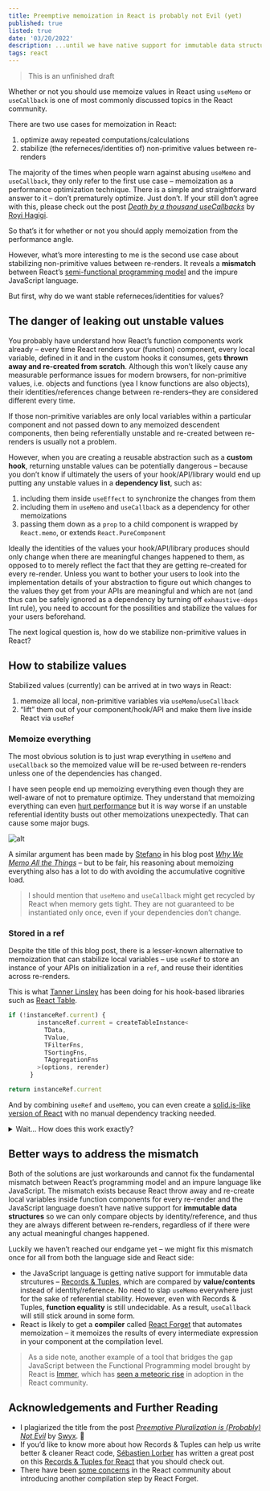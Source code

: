 ```yaml
---
title: Preemptive memoization in React is probably not Evil (yet)
published: true
listed: true
date: '03/20/2022'
description: ...until we have native support for immutable data structures in JavaScript or a compiler in React, e.g. React Forget
tags: react
---
```


> This is an unfinished draft

Whether or not you should use memoize values in React using `useMemo` or `useCallback` is one of most commonly discussed topics in the React community. 

There are two use cases for memoization in React:

1. optimize away repeated computations/calculations
2. stabilize (the referneces/identities of) non-primitive values between re-renders

The majority of the times when people warn against abusing `useMemo` and `useCallback`, they only refer to the first use case – memoization as a performance optimization technique. There is a simple and straightforward answer to it – don’t prematurely optimize. Just don’t. If your still don’t agree with this, please check out the post [*Death by a thousand useCallbacks*](https://royi-codes.vercel.app/thousand-usecallbacks/) by [Royi Hagigi](https://twitter.com/rhagigi).

So that’s it for whether or not you should apply memoization from the performance angle. 

However, what’s more interesting to me is the second use case about stabilizing non-primitive values between re-renders. It reveals a **mismatch** between React’s [semi-functional programming model](https://overreacted.io/react-as-a-ui-runtime/#purity) and the impure JavaScript language.

But first, why do we want stable referneces/identities for values?

## The danger of leaking out unstable values

You probably have understand how React’s function components work already – every time React renders your (function) component, every local variable, defined in it and in the custom hooks it consumes, gets **thrown away and re-created from scratch**. Although this won’t likely cause any measurable performance issues for modern browsers, for non-primitive values, i.e. objects and functions (yea I know functions are also objects), their identities/references change between re-renders–they are considered different every time.

If those non-primitive variables are only local variables within a particular component and not passed down to any memoized descendent components, then being referentially unstable and re-created between re-renders is usually not a problem.

However, when you are creating a reusable abstraction such as a **custom hook**, returning unstable values can be potentially dangerous – because you don’t know if ultimately the users of your hook/API/library would end up putting any unstable values in a **dependency list**, such as:

1. including them inside  `useEffect` to synchronize the changes from them
2. including them in `useMemo` and `useCallback` as a dependency for other memoizations
3. passing them down as a `prop` to a child component is wrapped by `React.memo`, or extends `React.PureComponent`

Ideally the identities of the values your hook/API/library produces should only change when there are meaningful changes happened to them, as opposed to to merely reflect the fact that they are getting re-created for every re-render. Unless you want to bother your users to look into the implementation details of your abstraction to figure out which changes to the values they get from your APIs are meaningful and which are not (and thus can be safely ignored as a dependency by turning off `exhaustive-deps` lint rule), you need to account for the possilities and stabilize the values for your users beforehand.

The next logical question is, how do we stabilize non-primitive values in React?

## How to stabilize values

Stabilized values (currently) can be arrived at in two ways in React:

1. memoize all local, non-primitive variables via `useMemo`/`useCallback`
2. “lift” them out of your component/hook/API and make them live inside React via `useRef`

### Memoize everything

The most obvious solution is to just wrap everything in `useMemo` and `useCallback` so the memoized value will be re-used between re-renders unless one of the dependencies has changed. 

I have seen people end up memoizing everything even though they are well-aware of not to premature optimize. They understand that memoizing everything can even [hurt performance](https://kentcdodds.com/blog/usememo-and-usecallback#why-is-usecallback-worse) but it is way worse if an unstable referential identity busts out other memoizations unexpectedly. That can cause some major bugs.

![alt](/art/blog/memo-or-not/meme.jpeg)

A similar argument has been made by [Stefano](https://twitter.com/steadicat) in his blog post [*Why We Memo All the Things*](https://attardi.org/why-we-memo-all-the-things/) – but to be fair, his reasoning about memoizing everything also has a lot to do with avoiding the accumulative cognitive load.

> I should mention that `useMemo` and `useCallback` might get recycled by React when memory gets tight. They are not guaranteed to be instantiated only once, even if your dependencies don’t change. 


### Stored in a ref

Despite the title of this blog post, there is a lesser-known alternative to memoization that can stabilize local variables – use `useRef` to store an instance of your APIs on initialization in a `ref`, and reuse their identities across re-renders.

This is what [Tanner Linsley](https://twitter.com/tannerlinsley) has been doing for his hook-based libraries such as [React Table](https://github.com/TanStack/react-table/blob/alpha/packages/react-table/src/createTable.tsx#L165-L177).

```javascript
if (!instanceRef.current) {
        instanceRef.current = createTableInstance<
          TData,
          TValue,
          TFilterFns,
          TSortingFns,
          TAggregationFns
        >(options, rerender)
      }

return instanceRef.current
```

And by combining `useRef` and `useMemo`, you can even create a [solid.js-like version of React](https://twitter.com/tannerlinsley/status/1502116674689925123) with no manual dependency tracking needed.

<details>
    <summary>Wait... How does this work exactly?</summary>
    <p>This reason why this approach works is that, just like your component’s state, values stored inside a `ref` is actually sitting outside of your component. In fact, think of `useRef` as a watered down version of `useState` – you only change the state by mutating it directly other than calling the state updater function like you normally would. As [Dan Abramov once said](https://twitter.com/dan_abramov/status/1099842565631819776), a `useRef` is basically `useState({current: initialValue })[0]`</p>
    <p>Because values stored in a `ref` become [part of React](https://beta.reactjs.org/learn/state-as-a-snapshot#rendering-takes-a-snapshot-in-time), as opposed to be owned by your component – just like any other state – they won’t get destroyed and re-recreated every time React renders (calls) your component.</p>
</details>



## Better ways to address the mismatch
Both of the solutions are just workarounds and cannot fix the fundamental mismatch between React’s programming model and an impure language like JavaScript. The mismatch exists because React throw away and re-create local variables inside function components for every re-render and the JavaScript language doesn’t have native support for **immutable data structures** so we can only compare objects by identity/reference, and thus they are always different between re-renders, regardless of if there were any actual meaningful changes happened.


Luckily we haven’t reached our endgame yet – we might fix this mismatch once for all from both the language side and React side:
- the JavaScript language is getting native support for immutable data strcutures – [Records & Tuples]((https://github.com/tc39/proposal-record-tuple)), which are compared by **value/contents** instead of identity/reference. No need to slap `useMemo` everywhere just for the sake of referential stability. However, even with Records & Tuples, **function equality** is still undecidable. As a result, `useCallback` will still stick around in some form.
- React is likely to get a **compiler** called [React Forget](https://www.youtube.com/watch?v=lGEMwh32soc) that automates memoization – it memoizes the results of every intermediate expression in your component at the compilation level.

> As a side note, another example of a tool that bridges the gap JavaScript between the Functional Programming model brought by React is [Immer](https://github.com/immerjs/immer), which has [seen a meteoric rise](https://www.swyx.io/rise-of-immer) in adoption in the React community.

## Acknowledgements and Further Reading

- I plagiarized the title from the post *[Preemptive Pluralization is (Probably) Not Evil](https://www.swyx.io/preemptive-pluralization)* by [Swyx](https://twitter.com/swyx). 🤣
- If you’d like to know more about how Records & Tuples can help us write better & cleaner React code, [Sébastien Lorber](https://twitter.com/sebastienlorber) has written a great post on this [Records & Tuples for React](https://sebastienlorber.com/records-and-tuples-for-react) that you should check out.
- There have been [some concerns](https://www.reddit.com/r/reactjs/comments/rcn5ks/react_forget_compiler_automated_memoization_react/) in the React community about introducing another compilation step by React Forget.